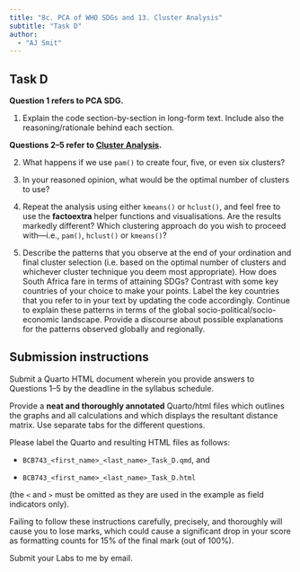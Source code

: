 ```yaml
---
title: "8c. PCA of WHO SDGs and 13. Cluster Analysis"
subtitle: "Task D"
author: 
  - "AJ Smit"
---
```


## Task D

**Question 1 refers to PCA SDG.**

1. Explain the code section-by-section in long-form text. Include also the reasoning/rationale behind each section.

**Questions 2--5 refer to [Cluster Analysis](../cluster_analysis.qmd).**

2. What happens if we use `pam()` to create four, five, or even six clusters?

3. In your reasoned opinion, what would be the optimal number of clusters to use?

4. Repeat the analysis using either `kmeans()` or `hclust()`, and feel free to use the **factoextra** helper functions and visualisations. Are the results markedly different? Which clustering approach do you wish to proceed with---i.e., `pam()`, `hclust()` or `kmeans()`?

5. Describe the patterns that you observe at the end of your ordination and final cluster selection (i.e. based on the optimal number of clusters and whichever cluster technique you deem most appropriate). How does South Africa fare in terms of attaining SDGs? Contrast with some key countries of your choice to make your points. Label the key countries that you refer to in your text by updating the code accordingly. Continue to explain these patterns in terms of the global socio-political/socio-economic landscape. Provide a discourse about possible explanations for the patterns observed globally and regionally.

::: callout-important
## Submission instructions

Submit a Quarto HTML document wherein you provide answers to Questions 1--5 by the deadline in the syllabus schedule.

Provide a **neat and thoroughly annotated** Quarto/html files which outlines the graphs and all calculations and which displays the resultant distance matrix. Use separate tabs for the different questions.

Please label the Quarto and resulting HTML files as follows:

-   `BCB743_<first_name>_<last_name>_Task_D.qmd`, and

-   `BCB743_<first_name>_<last_name>_Task_D.html`

(the `<` and `>` must be omitted as they are used in the example as field indicators only).

Failing to follow these instructions carefully, precisely, and thoroughly will cause you to lose marks, which could cause a significant drop in your score as formatting counts for 15% of the final mark (out of 100%).

Submit your Labs to me by email.
:::

